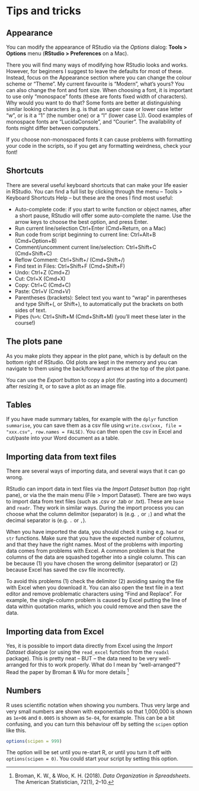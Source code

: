 # Tips and tricks

## Appearance

You can modify the appearance of RStudio via the *Options* dialog: **Tools > Options** menu (**RStudio > Preferences** on a Mac).

There you will find many ways of modifying how RStudio looks and works. However, for beginners I suggest to leave the defaults for most of these. Instead, focus on the Appearance section where you can change the colour scheme or "Theme". My current favourite is "Modern", what's yours? You can also change the font and font size. When choosing a font, it is important to use only "monospace" fonts (these are fonts fixed width of characters). Why would you want to do that? Some fonts are better at distinguishing similar looking characters (e.g. is that an upper case or lower case letter "w", or is it a "1" (the number one) or a "l" (lower case L)). Good examples of monospace fonts are "LucidaConsole", and "Courier". The availability of fonts might differ between computers.

If you choose non-monospaced fonts it can cause problems with formatting your code in the scripts, so if you get any formatting weirdness, check your font! 

## Shortcuts

There are several useful keyboard shortcuts that can make your life easier in RStudio. You can find a full list by clicking through the menu -- Tools > Keyboard Shortcuts Help -- but these are the ones I find most useful:

* Auto-complete code: if you start to write function or object names, after a short pause, RStudio will offer some auto-complete the name. Use the arrow keys to choose the best option, and press Enter.
* Run current line/selection	Ctrl+Enter	(Cmd+Return, on a Mac)
* Run code from script beginning to current line:	Ctrl+Alt+B	(Cmd+Option+B)
* Comment/uncomment current line/selection:	Ctrl+Shift+C	(Cmd+Shift+C)
* Reflow Comment:	Ctrl+Shift+/	(Cmd+Shift+/)
* Find text in Files:	Ctrl+Shift+F	(Cmd+Shift+F)
* Undo:	Ctrl+Z	(Cmd+Z)
* Cut:	Ctrl+X	(Cmd+X)
* Copy:	Ctrl+C	(Cmd+C)
* Paste:	Ctrl+V	(Cmd+V)
* Parentheses (brackets): Select text you want to "wrap" in parentheses and type Shift+(, or Shift+), to automatically put the brackets on both sides of text. 
* Pipes (`%>%`: Ctrl+Shift+M (Cmd+Shift+M) (you'll meet these later in the course!)


## The plots pane

As you make plots they appear in the plot pane, which is by default on the bottom right of RStudio. Old plots are kept in the memory and you can navigate to them using the back/forward arrows at the top of the plot pane.

You can use the *Export* button to copy a plot (for pasting into a document) after resizing it, or to save a plot as an image file.

## Tables

If you have made summary tables, for example with the `dplyr` function `summarise`, you can save them as a csv file using `write.csv(xxx, file = "xxx.csv", row.names = FALSE)`. You can then open the csv in Excel and cut/paste into your Word document as a table.

## Importing data from text files

There are several ways of importing data, and several ways that it can go wrong.

RStudio can import data in text files via the *Import Dataset* button (top right pane), or via the the main menu (File > Import Dataset). There are two ways to import data from text files (such as .csv or .tab or .txt). These are `base` and `readr`. They work in similar ways. During the import process you can choose what the column delimitor (separator) is (e.g. `,` or `;`) and what the decimal separator is (e.g. `.` or `,`). 

When you have imported the data, you should check it using e.g. `head` or `str` functions. Make sure that you have the expected number of columns, and that they have the right names. 
Most of the problems with importing data comes from problems with Excel. A common problem is that the columns of the data are squashed together into a single column. This can be because (1) you have chosen the wrong delimitor (separator) or (2) because Excel has saved the csv file incorrectly. 

To avoid this problems (1) check the delimitor (2) avoiding saving the file with Excel when you download it. You can also open the text file in a text editor and remove problematic characters using "Find and Replace". For example, the single-column problem is caused by Excel putting the line of data within quotation marks, which you could remove and then save the data.

## Importing data from Excel

Yes, it is possible to import data directly from Excel using the *Import Dataset* dialogue (or using the `read_excel` function from the `readxl` package). This is pretty neat -- BUT -- the data need to be very well-arranged for this to work properly. What do I mean by "well-arranged"? Read the paper by Broman & Wu for more details ^[Broman, K. W., & Woo, K. H. (2018). *Data Organization in Spreadsheets*. The American Statistician, 72(1), 2–10.]

## Numbers

R uses scientific notation when showing you numbers.
Thus very large and very small numbers are shown with exponentials so that 1,000,000 is shown as `1e+06` and `0.0005` is shown as `5e-04`, for example. This can be a bit confusing, and you can turn this behaviour off by setting the `scipen` option like this. 

```r
options(scipen = 999)
```

The option will be set until you re-start R, or until you turn it off  with `options(scipen = 0)`. You could start your script by setting this option.


